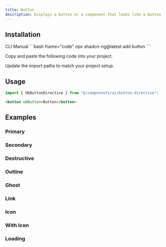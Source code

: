 ```yaml
---
title: Button
description: Displays a button or a component that looks like a button.
---
```


<ComponentPreview name="button-demo" />

## Installation

<Tabs>

<TabsList>
<TabsTrigger value="cli">CLI</TabsTrigger>
<TabsTrigger value="manual">Manual</TabsTrigger>
</TabsList>

<TabsContent value="cli">
```bash frame="code"
npx shadcn-ng@latest add button
```
</TabsContent>

<TabsContent value="manual">

<Step>

<StepItem>Copy and paste the following code into your project.</StepItem>

<ComponentSource name="button" />

<StepItem>Update the import paths to match your project setup.</StepItem>

</Step>

</TabsContent>
</Tabs>

## Usage

```ts
import { UbButtonDirective } from "@/components/ui/button.directive";
```

```html
<button ubButton>Button</button>
```

## Examples

### Primary

<ComponentPreview name="button-demo" />

### Secondary

<ComponentPreview name="button-secondary" />

### Destructive

<ComponentPreview name="button-destructive" />

### Outline

<ComponentPreview name="button-outline" />

### Ghost

<ComponentPreview name="button-ghost" />

### Link

<ComponentPreview name="button-link" />

### Icon

<ComponentPreview name="button-icon" />

### With Icon

<ComponentPreview name="button-with-icon" />

### Loading

<ComponentPreview name="button-loading" />
